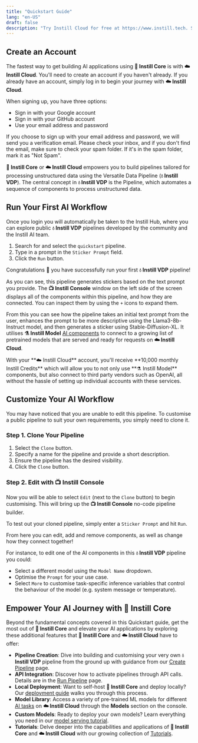 ```yaml
---
title: "Quickstart Guide"
lang: "en-US"
draft: false
description: "Try Instill Cloud for free at https://www.instill.tech. Start building, testing and sharing your AI applications in minutes."
---
```


## Create an Account

The fastest way to get building AI applications using **🔮 Instill Core** is
with **☁️ Instill Cloud**. You'll need to create an account if you haven't
already. If you already have an account, simply log in to begin your journey
with **☁️ Instill Cloud**.

<CtaButton
  text="☁️ Try Instill Cloud Free"
  link="https://instill.tech/?utm_source=documentation&utm_medium=link"
/>

When signing up, you have three options:

- Sign in with your Google account
- Sign in with your GitHub account
- Use your email address and password

<InfoBlock type="tip" title="tip">
  If you choose to sign up with your email address and password, we will send
  you a verification email. Please check your inbox, and if you don't find the
  email, make sure to check your spam folder. If it's in the spam folder, mark
  it as "Not Spam".
</InfoBlock>

**🔮 Instill Core** or **☁️ Instill Cloud** empowers you to build pipelines
tailored for processing unstructured data using the Versatile Data Pipeline
(**💧 Instill VDP**). The central concept in **💧 Instill VDP** is the Pipeline,
which automates a sequence of components to process unstructured data.

## Run Your First AI Workflow

Once you login you will automatically be taken to the Instill Hub, where you can
explore public **💧 Instill VDP** pipelines developed by the community and the
Instill AI team.

1. Search for and select the `quickstart` pipeline.
2. Type in a prompt in the `Sticker Prompt` field.
3. Click the `Run` button.
     
Congratulations 🎉 you have successfully run your first **💧 Instill VDP**
pipeline!

As you can see, this pipeline generates stickers based on the text prompt you
provide. The **📺 Instill Console** window on the left side of the screen
displays all of the components within this pipeline, and how they are connected.
You can inspect them by using the `+` icons to expand them.

<ZoomableImg
  src="/docs-assets/core/inspect-components.gif"
  alt="Inspecting the Pipeline"
/>

From this you can see how the pipeline takes an initial text prompt from the
user, enhances the prompt to be more descriptive using the Llama3-8b-Instruct
model, and then generates a sticker using Stable-Diffusion-XL. It utilises **⚗️
Instill Model** [AI components](./component/ai/instill) to connect to a growing
list of pretrained models that are served and ready for requests on **☁️ Instill
Cloud**. 

<InfoBlock type="info" title="Instill Credit">
  With your **☁️ Instill Cloud** account, you'll receive **10,000 monthly
  Instill Credits** which will allow you to not only use **⚗️ Instill Model**
  components, but also connect to third party vendors such as OpenAI, all
  without the hassle of setting up individual accounts with these services.
</InfoBlock>

## Customize Your AI Workflow

You may have noticed that you are unable to edit this pipeline. To customise a
public pipeline to suit your own requirements, you simply need to clone it.

### Step 1. Clone Your Pipeline

1. Select the `Clone` button.
2. Specify a name for the pipeline and provide a short description.
3. Ensure the pipeline has the desired visibility.
4. Click the `Clone` button.

<ZoomableImg
  src="/docs-assets/core/clone.gif"
  alt="Cloning the Pipeline"
/>

### Step 2. Edit with 📺 Instill Console

Now you will be able to select `Edit` (next to the `Clone` button) to begin
customising. This will bring up the **📺 Instill Console** no-code pipeline
builder.

To test out your cloned pipeline, simply enter a `Sticker Prompt` and hit `Run`.

<ZoomableImg
  src="/docs-assets/core/console-run.png"
  alt="Running in the Console"
/>

From here you can edit, add and remove components, as well as change how they
connect together!

For instance, to edit one of the AI components in this
**💧 Instill VDP** pipeline you could:
- Select a different model using the `Model Name` dropdown.
- Optimise the `Prompt` for your use case.
- Select `More` to customise task-specific inference variables that control the
   behaviour of the model (e.g. system message or temperature).

## Empower Your AI Journey with 🔮 Instill Core

Beyond the fundamental concepts covered in this Quickstart guide, get the most
out of **🔮 Instill Core** and elevate your AI applications by exploring these
additional features that **🔮 Instill Core** and **☁️ Instill Cloud** have to
offer:

- **Pipeline Creation**: Dive into building and customising your very own **💧
  Instill VDP** pipeline from the ground up with guidance from our [Create
  Pipeline](./vdp/create) page.
- **API Integration**: Discover how to activate pipelines through API calls.
  Details are in the [Run Pipeline](./vdp/run) page.
- **Local Deployment**: Want to self-host **🔮 Instill Core** and deploy
  locally? Our [deployment guide](./core/deployment) walks you through this
  process.
- **Model Library**: Access a variety of pre-trained ML models for different [AI
  tasks](./model/ai-task) on **☁️ Instill Cloud** through the **Models** section
  on the console.
- **Custom Models**: Ready to deploy your own models? Learn everything you need
  in our [model serving tutorial](../tutorials/model-serving-on-instill-core).
- **Tutorials**: Delve deeper into the capabilities and applications of **🔮
  Instill Core** and **☁️ Instill Cloud** with our growing collection of
  [Tutorials](../tutorials).
